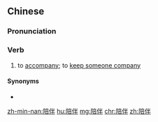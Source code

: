 ==Chinese==
{{zh-forms}}

===Pronunciation===
{{zh-pron
|m=péibàn
|c=pui4 bun6
|h=pfs=
|mn=qz:pôe-phǒaⁿ/tw,xm,zz:pôe-phōaⁿ
|cat=v
}}

===Verb===
{{zh-verb}}

# to [[accompany]]; to [[keep someone company]]

====Synonyms====
* {{zh-l|陪同}}

[[zh-min-nan:陪伴]]
[[hu:陪伴]]
[[mg:陪伴]]
[[chr:陪伴]]
[[zh:陪伴]]